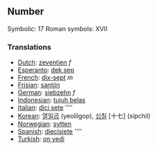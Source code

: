 ==Number==

Symbolic: 17
Roman symbols: XVII

===Translations===

*[[Dutch]]: [[zeventien]] ''f''
*[[Esperanto]]: [[dek sep]]
*[[French]]: [[dix-sept]] ''m''
*[[Frisian]]: [[santjin]]
*[[German]]: [[siebzehn]] ''f''
*[[Indonesian]]: [[tujuh belas]]
*[[Italian]]: [[dici sete]] ''''
*[[Korean]]: [[열일곱]] (yeolilgop), [[십칠]] [十七] (sipchil)
*[[Norwegian]]: [[sytten]]
*[[Spanish]]: [[diecisiete]] ''''
*[[Turkish]]: [[on yedi]]